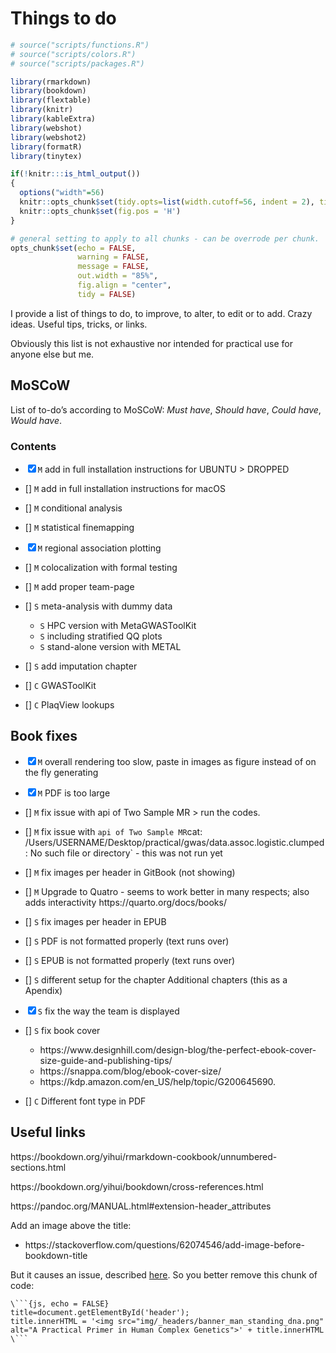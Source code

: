 # Things to do {#todo}
<!-- ![](./img/_headers/banner_man_standing_dna.png){width=100%} -->
```r
# source("scripts/functions.R")
# source("scripts/colors.R")
# source("scripts/packages.R")

library(rmarkdown)
library(bookdown)
library(flextable)
library(knitr)
library(kableExtra)
library(webshot)
library(webshot2)
library(formatR)
library(tinytex)
```

```r
if(!knitr:::is_html_output())
{
  options("width"=56)
  knitr::opts_chunk$set(tidy.opts=list(width.cutoff=56, indent = 2), tidy = TRUE)
  knitr::opts_chunk$set(fig.pos = 'H')
}
```

```r
# general setting to apply to all chunks - can be overrode per chunk.
opts_chunk$set(echo = FALSE, 
               warning = FALSE, 
               message = FALSE, 
               out.width = "85%", 
               fig.align = "center", 
               tidy = FALSE)
```
I provide a list of things to do, to improve, to alter, to edit or to add. Crazy ideas. Useful tips, tricks, or links. 

Obviously this list is not exhaustive nor intended for practical use for anyone else but me.

## MoSCoW

List of to-do's according to MoSCoW: _Must have_, _Should have_, _Could have_, _Would have_.

### Contents

- [x] `M` add in full installation instructions for UBUNTU > DROPPED
- [] `M` add in full installation instructions for macOS
- [] `M` conditional analysis
- [] `M` statistical finemapping
- [x] `M` regional association plotting
- [] `M` colocalization with formal testing
- [] `M` add proper team-page

- [] `S` meta-analysis with dummy data
    - `S` HPC version with MetaGWASToolKit
    - `S` including stratified QQ plots
    - `S` stand-alone version with METAL
- [] `S` add imputation chapter

- [] `C` GWASToolKit
- [] `C` PlaqView lookups

## Book fixes

- [x] `M` overall rendering too slow, paste in images as figure instead of on the fly generating
- [x] `M` PDF is too large
- [] `M` fix issue with api of Two Sample MR > run the codes.
- [] `M` fix issue with `api of Two Sample MR`cat: /Users/USERNAME/Desktop/practical/gwas/data.assoc.logistic.clumped: No such file or directory` - this was not run yet
- [] `M` fix images per header in GitBook (not showing)
- [] `M` Upgrade to Quatro - seems to work better in many respects; also adds interactivity https://quarto.org/docs/books/

- [] `S` fix images per header in EPUB
- [] `S` PDF is not formatted properly (text runs over)
- [] `S` EPUB is not formatted properly (text runs over)
- [] `S` different setup for the chapter Additional chapters (this as a Apendix)
- [x] `S` fix the way the team is displayed
- [] `S` fix book cover
  - https://www.designhill.com/design-blog/the-perfect-ebook-cover-size-guide-and-publishing-tips/
  - https://snappa.com/blog/ebook-cover-size/
  - https://kdp.amazon.com/en_US/help/topic/G200645690.

- [] `C` Different font type in PDF

## Useful links

https://bookdown.org/yihui/rmarkdown-cookbook/unnumbered-sections.html

https://bookdown.org/yihui/bookdown/cross-references.html

https://pandoc.org/MANUAL.html#extension-header_attributes

Add an image above the title:

- https://stackoverflow.com/questions/62074546/add-image-before-bookdown-title

But it causes an issue, described [here](https://www.mobileread.com/forums/showthread.php?t=206086). So you better remove this chunk of code:


```
\```{js, echo = FALSE}
title=document.getElementById('header');
title.innerHTML = '<img src="img/_headers/banner_man_standing_dna.png" alt="A Practical Primer in Human Complex Genetics">' + title.innerHTML
\```
```


<!-- ```{js, echo = FALSE} -->
<!-- title=document.getElementById('header'); -->
<!-- title.innerHTML = '<img src="img/_headers/banner_man_standing_dna.png" alt="To-do">' + title.innerHTML -->
<!-- ``` -->
